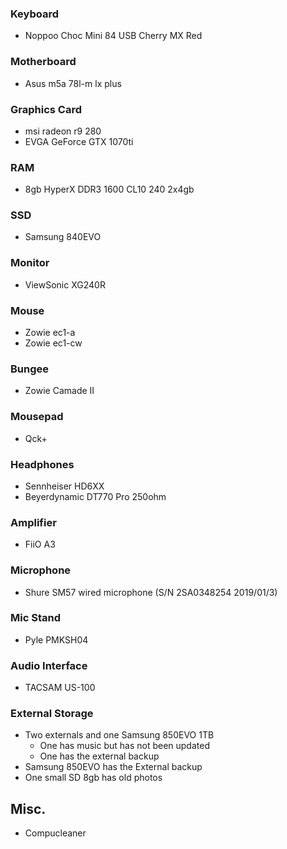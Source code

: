 ### Keyboard
- Noppoo Choc Mini 84 USB Cherry MX Red

### Motherboard
- Asus m5a 78l-m lx plus

### Graphics Card
- msi radeon r9 280
- EVGA GeForce GTX 1070ti

### RAM
- 8gb HyperX DDR3 1600 CL10 240 2x4gb

### SSD
- Samsung 840EVO

### Monitor
- ViewSonic XG240R

### Mouse
- Zowie ec1-a
- Zowie ec1-cw

### Bungee
- Zowie Camade II

### Mousepad
- Qck+

### Headphones
- Sennheiser HD6XX
- Beyerdynamic DT770 Pro 250ohm

### Amplifier
- FiiO A3

### Microphone
- Shure SM57 wired microphone (S/N 2SA0348254 2019/01/3)

### Mic Stand
- Pyle PMKSH04

### Audio Interface
- TACSAM US-100

### External Storage
- Two externals and one Samsung 850EVO 1TB
  - One has music but has not been updated
  - One has the external backup
- Samsung 850EVO has the External backup
- One small SD 8gb has old photos

## Misc.
- Compucleaner